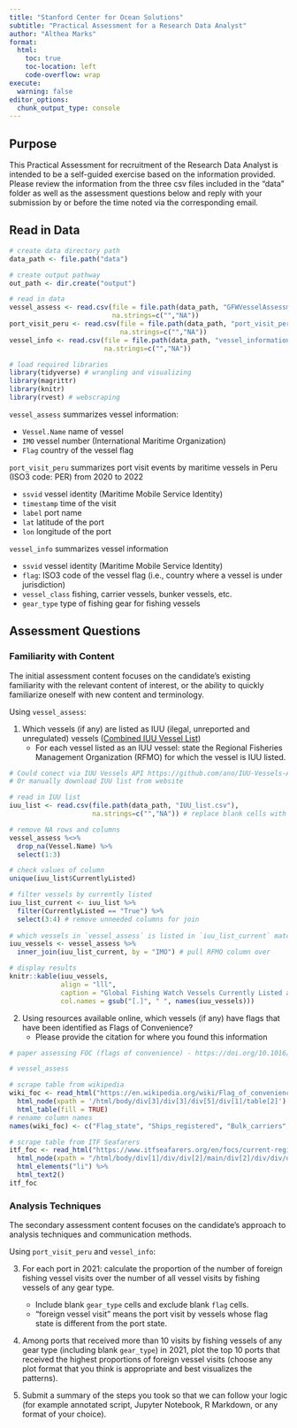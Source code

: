 ```yaml
---
title: "Stanford Center for Ocean Solutions"
subtitle: "Practical Assessment for a Research Data Analyst"
author: "Althea Marks"
format:
  html:
    toc: true
    toc-location: left
    code-overflow: wrap
execute:
  warning: false
editor_options: 
  chunk_output_type: console
---
```


## Purpose

This Practical Assessment for recruitment of the Research Data Analyst is intended to be a self-guided exercise based on the information provided. Please review the information from the three csv files included in the "data" folder as well as the assessment questions below and reply with your submission by or before the time noted via the corresponding email.

## Read in Data

```r
# create data directory path
data_path <- file.path("data")

# create output pathway
out_path <- dir.create("output") 

# read in data
vessel_assess <- read.csv(file = file.path(data_path, "GFWVesselAssessment.csv"),
                          na.strings=c("","NA"))
port_visit_peru <- read.csv(file = file.path(data_path, "port_visit_peru.csv"),
                            na.strings=c("","NA"))
vessel_info <- read.csv(file = file.path(data_path, "vessel_information.csv"),
                        na.strings=c("","NA"))
```

```r
# load required libraries
library(tidyverse) # wrangling and visualizing
library(magrittr)
library(knitr)
library(rvest) # webscraping
```

`vessel_assess` summarizes vessel information:

-   `Vessel.Name` name of vessel
-   `IMO` vessel number (International Maritime Organization)
-   `Flag` country of the vessel flag

`port_visit_peru` summarizes port visit events by maritime vessels in Peru (ISO3 code: PER) from 2020 to 2022

-   `ssvid` vessel identity (Maritime Mobile Service Identity)
-   `timestamp` time of the visit
-   `label` port name
-   `lat` latitude of the port
-   `lon` longitude of the port

`vessel_info` summarizes vessel information

-   `ssvid` vessel identity (Maritime Mobile Service Identity)
-   `flag`: ISO3 code of the vessel flag (i.e., country where a vessel is under jurisdiction)
-   `vessel_class` fishing, carrier vessels, bunker vessels, etc.
-   `gear_type` type of fishing gear for fishing vessels

## Assessment Questions

### Familiarity with Content

The initial assessment content focuses on the candidate's existing familiarity with the relevant content of interest, or the ability to quickly familiarize oneself with new content and terminology.

Using `vessel_assess`:

1.  Which vessels (if any) are listed as IUU (ilegal, unreported and unregulated) vessels ([Combined IUU Vessel List](https://www.iuu-vessels.org/))
    -   For each vessel listed as an IUU vessel: state the Regional Fisheries Management Organization (RFMO) for which the vessel is IUU listed.

```r
# Could conect via IUU Vessels API https://github.com/ano/IUU-Vessels-API
# Or manually download IUU list from website

# read in IUU list 
iuu_list <- read.csv(file.path(data_path, "IUU_list.csv"), 
                     na.strings=c("","NA")) # replace blank cells with NAs

# remove NA rows and columns
vessel_assess %<>%
  drop_na(Vessel.Name) %>% 
  select(1:3)

# check values of column
unique(iuu_list$CurrentlyListed)

# filter vessels by currently listed
iuu_list_current <- iuu_list %>% 
  filter(CurrentlyListed == "True") %>% 
  select(3:4) # remove unneeded columns for join
  
# which vessels in `vessel_assess` is listed in `iuu_list_current` match by IMO
iuu_vessels <- vessel_assess %>% 
  inner_join(iuu_list_current, by = "IMO") # pull RFMO column over

# display results
knitr::kable(iuu_vessels, 
             align = "lll", 
             caption = "Global Fishing Watch Vessels Currently Listed as IUU Vessels",
             col.names = gsub("[.]", " ", names(iuu_vessels)))

```

2.  Using resources available online, which vessels (if any) have flags that have been identified as Flags of Convenience?
    -   Please provide the citation for where you found this information

```r
# paper assessing FOC (flags of convenience) - https://doi.org/10.1016/j.marpol.2020.103937

# vessel_assess

# scrape table from wikipedia
wiki_foc <- read_html("https://en.wikipedia.org/wiki/Flag_of_convenience") %>% 
  html_node(xpath = '/html/body/div[3]/div[3]/div[5]/div[1]/table[2]') %>%
  html_table(fill = TRUE) 
# rename column names
names(wiki_foc) <- c("Flag_state", "Ships_registered", "Bulk_carriers", "Container_ships", "General_cargo", "Oil_tankers", "other")

# scrape table from ITF Seafarers
itf_foc <- read_html("https://www.itfseafarers.org/en/focs/current-registries-listed-as-focs") %>% 
  html_node(xpath = "/html/body/div[1]/div/div[2]/main/div[2]/div/div/div[3]/article/div/div[1]/ul") %>% 
  html_elements("li") %>% 
  html_text2()
itf_foc
```

### Analysis Techniques

The secondary assessment content focuses on the candidate's approach to analysis techniques and communication methods.

Using `port_visit_peru` and `vessel_info`:

3.  For each port in 2021: calculate the proportion of the number of foreign fishing vessel visits over the number of all vessel visits by fishing vessels of any gear type.

    -   Include blank `gear_type` cells and exclude blank `flag` cells.
    -   "foreign vessel visit" means the port visit by vessels whose flag state is different from the port state.

4.  Among ports that received more than 10 visits by fishing vessels of any gear type (including blank `gear_type`) in 2021, plot the top 10 ports that received the highest proportions of foreign vessel visits (choose any plot format that you think is appropriate and best visualizes the patterns).

5.  Submit a summary of the steps you took so that we can follow your logic (for example annotated script, Jupyter Notebook, R Markdown, or any format of your choice).

```r

```
